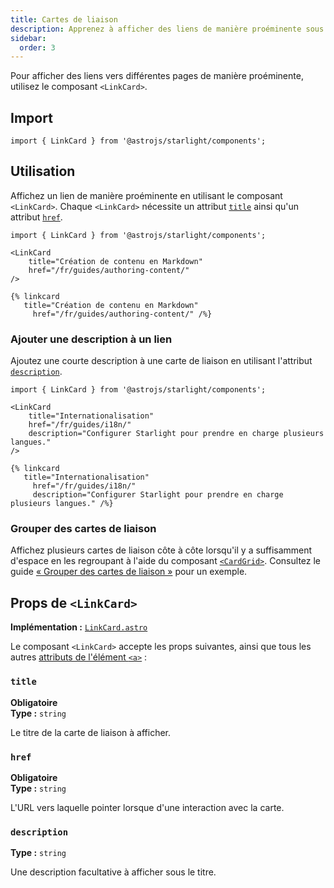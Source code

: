 ```yaml
---
title: Cartes de liaison
description: Apprenez à afficher des liens de manière proéminente sous forme de cartes dans Starlight.
sidebar:
  order: 3
---
```



Pour afficher des liens vers différentes pages de manière proéminente, utilisez le composant `<LinkCard>`.


<Preview>

<LinkCard
	slot="preview"
	title="Personnaliser Starlight"
	description="Apprenez à vous approprier votre site Starlight avec des styles personnalisés, des polices de caractères, et plus encore."
	href="/fr/guides/customization/"
/>

</Preview>

## Import

```tsx
import { LinkCard } from '@astrojs/starlight/components';
```

## Utilisation

Affichez un lien de manière proéminente en utilisant le composant `<LinkCard>`.
Chaque `<LinkCard>` nécessite un attribut [`title`](#title) ainsi qu'un attribut [`href`](#href).

<Preview>

```mdx
import { LinkCard } from '@astrojs/starlight/components';

<LinkCard
	title="Création de contenu en Markdown"
	href="/fr/guides/authoring-content/"
/>
```

<Fragment slot="markdoc">

```markdoc
{% linkcard
   title="Création de contenu en Markdown"
	 href="/fr/guides/authoring-content/" /%}
```

</Fragment>

<LinkCard
	slot="preview"
	title="Création de contenu en Markdown"
	href="/fr/guides/authoring-content/"
/>

</Preview>

### Ajouter une description à un lien

Ajoutez une courte description à une carte de liaison en utilisant l'attribut [`description`](#description).

<Preview>

```mdx {6}
import { LinkCard } from '@astrojs/starlight/components';

<LinkCard
	title="Internationalisation"
	href="/fr/guides/i18n/"
	description="Configurer Starlight pour prendre en charge plusieurs langues."
/>
```

<Fragment slot="markdoc">

```markdoc {4}
{% linkcard
   title="Internationalisation"
	 href="/fr/guides/i18n/"
	 description="Configurer Starlight pour prendre en charge plusieurs langues." /%}
```

</Fragment>

<LinkCard
	slot="preview"
	title="Internationalisation"
	href="/fr/guides/i18n/"
	description="Configurer Starlight pour prendre en charge plusieurs langues."
/>

</Preview>

### Grouper des cartes de liaison

Affichez plusieurs cartes de liaison côte à côte lorsqu'il y a suffisamment d'espace en les regroupant à l'aide du composant [`<CardGrid>`](/fr/components/card-grids/).
Consultez le guide [« Grouper des cartes de liaison »](/fr/components/card-grids/#grouper-des-cartes-de-liaison) pour un exemple.

## Props de `<LinkCard>`

**Implémentation :** [`LinkCard.astro`](https://github.com/withastro/starlight/blob/main/packages/starlight/user-components/LinkCard.astro)

Le composant `<LinkCard>` accepte les props suivantes, ainsi que tous les autres [attributs de l'élément `<a>`](https://developer.mozilla.org/fr/docs/Web/HTML/Element/a) :

### `title`

**Obligatoire**  
**Type :** `string`

Le titre de la carte de liaison à afficher.

### `href`

**Obligatoire**  
**Type :** `string`

L'URL vers laquelle pointer lorsque d'une interaction avec la carte.

### `description`

**Type :** `string`

Une description facultative à afficher sous le titre.
